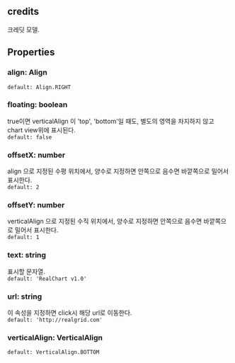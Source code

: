 ## credits
크레딧 모델.
## Properties

### align: Align
`default: Align.RIGHT`  

### floating: boolean
true이면  verticalAlign 이 'top', 'bottom'일 때도,
별도의 영역을 차지하지 않고 chart view위에 표시된다.  
`default: false`  

### offsetX: number
align 으로 지정된 수평 위치에서, 양수로 지정하면 안쪽으로 음수면 바깥쪽으로 밀어서 표시한다.  
`default: 2`  

### offsetY: number
verticalAlign 으로 지정된 수직 위치에서, 양수로 지정하면 안쪽으로 음수면 바깥쪽으로 밀어서 표시한다.  
`default: 1`  

### text: string
표시할 문자열.  
`default: 'RealChart v1.0'`  

### url: string
이 속성을 지정하면 click시 해당 url로 이동한다.  
`default: 'http://realgrid.com'`  

### verticalAlign: VerticalAlign
`default: VerticalAlign.BOTTOM`  
